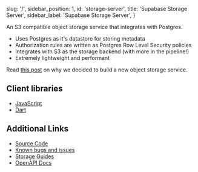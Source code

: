 
  slug: '/',
  sidebar_position: 1,
  id: 'storage-server',
  title: 'Supabase Storage Server',
  sidebar_label: 'Supabase Storage Server',
}

An S3 compatible object storage service that integrates with Postgres.

- Uses Postgres as it's datastore for storing metadata
- Authorization rules are written as Postgres Row Level Security policies
- Integrates with S3 as the storage backend (with more in the pipeline!)
- Extremely lightweight and performant

Read [this post](https://supabase.com/blog/supabase-storage) on why we decided to build a new object storage service.

## Client libraries

- [JavaScript](https://github.com/supabase/storage-js)
- [Dart](https://github.com/supabase/storage-dart)

## Additional Links

- [Source Code](https://github.com/supabase/storage-api)
- [Known bugs and issues](https://github.com/supabase/storage-js/issues)
- [Storage Guides](/guides/storage)
- [OpenAPI Docs](https://supabase.github.io/storage-api/)


